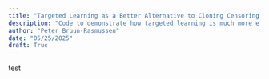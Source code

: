 ```yaml
---
title: "Targeted Learning as a Better Alternative to Cloning Censoring Weighting"
description: "Code to demonstrate how targeted learning is much more efficient than cloning censoring weighting"
author: "Peter Bruun-Rasmussen"
date: "05/25/2025"
draft: True
---
```


test